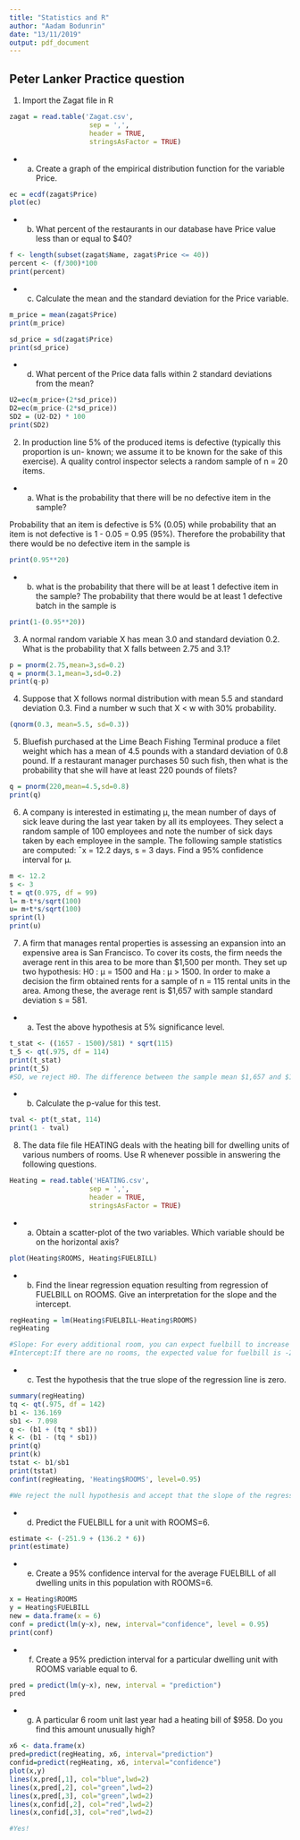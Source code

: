 ```yaml
---
title: "Statistics and R"
author: "Aadam Bodunrin"
date: "13/11/2019"
output: pdf_document
---
```


## Peter Lanker Practice question

1. Import the Zagat file in R
```r
zagat = read.table('Zagat.csv',
                    sep = ',',
                    header = TRUE,
                    stringsAsFactor = TRUE)
```


- a) Create a graph of the empirical distribution function for the variable Price.
```r
ec = ecdf(zagat$Price)
plot(ec)
```

- b) What percent of the restaurants in our database have Price value less than or equal to $40?
```r
f <- length(subset(zagat$Name, zagat$Price <= 40))
percent <- (f/300)*100
print(percent)
```

- c) Calculate the mean and the standard deviation for the Price variable.
```r
m_price = mean(zagat$Price)
print(m_price)
```


```r
sd_price = sd(zagat$Price)
print(sd_price)
```


- d) What percent of the Price data falls within 2 standard deviations from the mean?
```r
U2=ec(m_price+(2*sd_price))
D2=ec(m_price-(2*sd_price))
SD2 = (U2-D2) * 100
print(SD2)
```

2. In production line 5% of the produced items is defective (typically this proportion is un-
known; we assume it to be known for the sake of this exercise). A quality control inspector
selects a random sample of n = 20 items.

- a) What is the probability that there will be no defective item in the sample?

Probability that an item is defective is 5% (0.05) while probability that an item is not defective is 1 - 0.05 = 0.95 (95%). Therefore the probability that there would be no defective item in the sample is 
```r
print(0.95**20)
```

- b) what is the probability that there will be at least 1 defective item in the sample?
The probability that there would be at least 1 defective batch in the sample is
```r
print(1-(0.95**20))
```

3. A normal random variable X has mean 3.0 and standard deviation 0.2. What is the
probability that X falls between 2.75 and 3.1?
```r
p = pnorm(2.75,mean=3,sd=0.2)
q = pnorm(3.1,mean=3,sd=0.2)
print(q-p)

```


4. Suppose that X follows normal distribution with mean 5.5 and standard deviation 0.3.
Find a number w such that X < w with 30% probability.
```r
(qnorm(0.3, mean=5.5, sd=0.3))
```

5. Bluefish purchased at the Lime Beach Fishing Terminal produce a filet weight which
has a mean of 4.5 pounds with a standard deviation of 0.8 pound. If a restaurant manager
purchases 50 such fish, then what is the probability that she will have at least 220 pounds
of filets?

```r
q = pnorm(220,mean=4.5,sd=0.8)
print(q)
```

6. A company is interested in estimating μ, the mean number of days of sick leave during
the last year taken by all its employees. They select a random sample of 100 employees and
note the number of sick days taken by each employee in the sample. The following sample
statistics are computed: ¯x = 12.2 days, s = 3 days. Find a 95% confidence interval for μ.
```r
m <- 12.2
s <- 3
t = qt(0.975, df = 99)
l= m-t*s/sqrt(100)
u= m+t*s/sqrt(100)
sprint(l)
print(u)
```

7. A firm that manages rental properties is assessing an expansion into an expensive area
is San Francisco. To cover its costs, the firm needs the average rent in this area to be more
than $1,500 per month. They set up two hypothesis: H0 : μ = 1500 and Ha : μ > 1500.
In order to make a decision the firm obtained rents for a sample of n = 115 rental units in the area. Among these, the average rent is $1,657 with sample standard deviation s = 581.

- a) Test the above hypothesis at 5% significance level.
```r
t_stat <- ((1657 - 1500)/581) * sqrt(115)
t_5 <- qt(.975, df = 114)
print(t_stat)
print(t_5)
#SO, we reject H0. The difference between the sample mean $1,657 and $1,500 is statistically different at 5% 
``` 

- b) Calculate the p-value for this test.
```r
tval <- pt(t_stat, 114)
print(1 - tval)
```
8. The data file file HEATING deals with the heating bill for dwelling units of various
numbers of rooms. Use R whenever possible in answering the following questions.
```r
Heating = read.table('HEATING.csv',
                    sep = ',',
                    header = TRUE,
                    stringsAsFactor = TRUE)
```
- a) Obtain a scatter-plot of the two variables. Which variable should be on the horizontal
axis?
```r
plot(Heating$ROOMS, Heating$FUELBILL)
```

- b) Find the linear regression equation resulting from regression of FUELBILL on ROOMS.
Give an interpretation for the slope and the intercept.
```r
regHeating = lm(Heating$FUELBILL~Heating$ROOMS)
regHeating

#Slope: For every additional room, you can expect fuelbill to increase by an average of 136.2
#Intercept:If there are no rooms, the expected value for fuelbill is -251.9. The intercept is negative which is hard to since fuelbill is meant to be either 0 or positive
```

- c) Test the hypothesis that the true slope of the regression line is zero.
```r
summary(regHeating)
tq <- qt(.975, df = 142)
b1 <- 136.169
sb1 <- 7.098
q <- (b1 + (tq * sb1))
k <- (b1 - (tq * sb1))
print(q)
print(k)
tstat <- b1/sb1
print(tstat)
confint(regHeating, 'Heating$ROOMS', level=0.95)

#We reject the null hypothesis and accept that the slope of the regression line is zero(0).
```


- d) Predict the FUELBILL for a unit with ROOMS=6.
```r
estimate <- (-251.9 + (136.2 * 6))
print(estimate)
```

- e) Create a 95% confidence interval for the average FUELBILL of all dwelling units in this
population with ROOMS=6.
```r
x = Heating$ROOMS
y = Heating$FUELBILL
new = data.frame(x = 6)
conf = predict(lm(y~x), new, interval="confidence", level = 0.95)
print(conf)

```

- f) Create a 95% prediction interval for a particular dwelling unit with ROOMS variable
equal to 6.
```r
pred = predict(lm(y~x), new, interval = "prediction")
pred
```

- g) A particular 6 room unit last year had a heating bill of $958. Do you find this amount
unusually high?

```r
x6 <- data.frame(x)
pred=predict(regHeating, x6, interval="prediction")
confid=predict(regHeating, x6, interval="confidence")
plot(x,y)
lines(x,pred[,1], col="blue",lwd=2)
lines(x,pred[,2], col="green",lwd=2)
lines(x,pred[,3], col="green",lwd=2)
lines(x,confid[,2], col="red",lwd=2)
lines(x,confid[,3], col="red",lwd=2)

#Yes!
```
